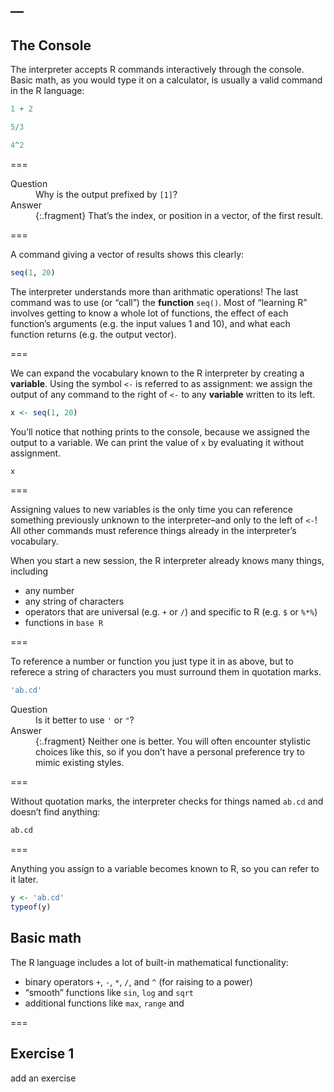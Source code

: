 ---
---

## The Console

The interpreter accepts R commands interactively through the console. Basic math, as you would type it on a calculator, is usually a valid command in the R language:

```r
1 + 2
```

```r
5/3
```

```r
4^2
```

===

Question
: Why is the output prefixed by `[1]`?

Answer
: {:.fragment} That's the index, or position in a vector, of the first result.

===

A command giving a vector of results shows this clearly:

```r
seq(1, 20)
```

The interpreter understands more than arithmatic operations!
The last command was to use (or "call") the **function** `seq()`.
Most of "learning R" involves getting to know a whole lot of functions, the effect of each function's  arguments (e.g. the input values 1 and 10), and what each function returns (e.g. the output vector).

===

We can expand the vocabulary known to the R interpreter by creating a **variable**.
Using the symbol `<-` is referred to as assignment: we assign the output of any command to the right of `<-` to any **variable** written to its left.

```r
x <- seq(1, 20)
```

You'll notice that nothing prints to the console, because we assigned the output to a variable.
We can print the value of `x` by evaluating it without assignment.

```r
x
```

===

Assigning values to new variables is the only time you can reference something previously unknown to the interpreter--and only to the left of `<-`!
All other commands must reference things already in the interpreter's vocabulary.

When you start a new session, the R interpreter already knows many things, including

- any number
- any string of characters
- operators that are universal (e.g. `+` or `/`) and specific to R (e.g. `$` or `%*%`)
- functions in `base R`

===

To reference a number or function you just type it in as above, but to referece a string of characters you must surround them in quotation marks.

```r
'ab.cd'
```

Question
: Is it better to use `'` or `"`?

Answer
: {:.fragment} Neither one is better. You will often encounter stylistic choices like this, so if you don't have a personal preference try to mimic existing styles.

===

Without quotation marks, the interpreter checks for things named `ab.cd` and doesn't find anything:

```r
ab.cd
```

===

Anything you assign to a variable becomes known to R, so you can refer to it later.

```r
y <- 'ab.cd'
typeof(y)
```

## Basic math 

The R language includes a lot of built-in mathematical functionality:

- binary operators `+`, `-`, `*`, `/`, and `^` (for raising to a power)
- "smooth" functions like `sin`, `log` and `sqrt`
- additional functions like `max`, `range` and

===

## Exercise 1

add an exercise
